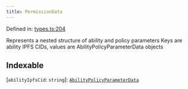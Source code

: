 ```yaml
---
title: PermissionData
---
```


Defined in: [types.ts:204](https://github.com/LIT-Protocol/Vincent/blob/1ec4d670031700c70e1e2ba1640f87d4b5f07fe8/packages/libs/contracts-sdk/src/types.ts#L204)

Represents a nested structure of ability and policy parameters
Keys are ability IPFS CIDs, values are AbilityPolicyParameterData objects

## Indexable

\[`abilityIpfsCid`: `string`\]: [`AbilityPolicyParameterData`](./AbilityPolicyParameterData)

